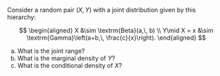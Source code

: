 Consider a random pair $(X,\,Y)$ with a joint distribution given by this hierarchy:

$$
\begin{aligned}
    X
    &\sim 
    \textrm{Beta}(a,\, b)
    \\
    Y\mid X = x 
    &\sim 
    \textrm{Gamma}\left(a+b,\, \frac{c}{x}\right).
\end{aligned}
$$

a. What is the joint range?
a. What is the marginal density of $Y$?
a. What is the conditional density of $X$?